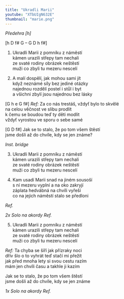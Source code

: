 ```yaml
---
title: "Ukradli Marii"
youtube: "XTbUIgN632E"
thumbnail: "marie.png"
---
```


_Předehra [h]_

[h D f# G – G D h f#]

1. Ukradli Marii z pomníku z náměstí\
   kámen urazili střepy tam nechali\
   ze svaté rodiny obrázek neštěstí\
   muži co zbyli tu mezeru nescelí

2. A malí dospělí, jak mohou sami jít\
   když neznámé síly bez jediné otázky\
   najednou rozdělí postel i stůl i byt\
   a všichni zbylí jsou najednou bez lásky

[G h e G f#]
_Ref:_ Za co nás trestáš, vždyť bylo to skvělé\
na celou věčnost ve slibu prodlít\
k čemu se boudou teď ty děti modlit\
vždyť vyrostou ve sporu o sebe samé

[G D f#]
Jak se to stalo, že po tom všem štěstí\
jsme došli až do chvíle, kdy se jen známe?

_Inst. bridge_

3. Ukradli Marii z pomníku z náměstí\
   kámen urazili střepy tam nechali\
   ze svaté rodiny obrázek neštěstí\
   muži co zbyli tu mezeru nescelí

4. Kam usadí Marii snad na jiném sousoší\
   s ní mezeru vyplní a na oko zakryjí\
   záplata hedvábná na chvíli vyřeší\
   co na jejich náměstí stalo se předloni

_Ref._

_2x Solo na akordy Ref._

5. Ukradli Marii z pomníku z náměstí\
   kámen urazili střepy tam nechali\
   ze svaté rodiny obrázek neštěstí\
   muži co zbyli tu mezeru nescelí

_Ref:_ Ta chyba se šíří jak přízraky noci\
dřív šlo o to vyhrát teď stačí mi přežít\
jak před mnoha lety si svou cestu razím\
mám jen chvíli času a takhle ji kazím

Jak se to stalo, že po tom všem štěstí\
jsme došli až do chvíle, kdy se jen známe

_1x Solo na akordy Ref._
